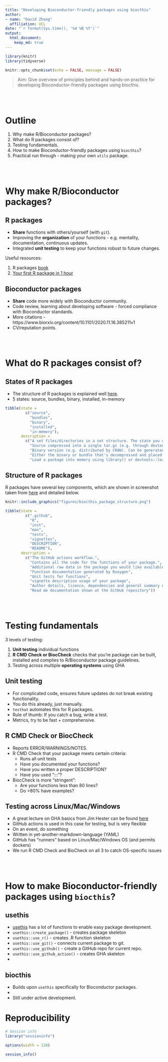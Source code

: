 ```yaml
---
title: "Developing Bioconductor-friendly packages using biocthis"
author: 
- name: "David Zhang"
  affiliation: UCL
date: "`r format(Sys.time(), '%d %B %Y')`"
output: 
  html_document:
    keep_md: true
---
```


```r

library(knitr)
library(tidyverse)

knitr::opts_chunk$set(echo = FALSE, message = FALSE)


```

> Aim: Give overview of principles behind and hands-on practice for developing Bioconductor-friendly packages using biocthis. 

<br><br>

# Outline

1.  Why make R/Bioconductor packages?
2.  What do R packages consist of?
3.  Testing fundamentals. 
4.  How to make Bioconductor-friendly packages using `biocthis`?
5.  Practical run through - making your own `utils` package.

<br><br>

# Why make R/Bioconductor packages?

## R packages

- **Share** functions with others/yourself (with `git`). 
- Improving the **organization** of your functions - e.g. mentality, documentation, continuous updates. 
- Integrated **unit testing** to keep your functions robust to future changes. 

Useful resources:

1. R packages [book](https://rstudio.com/products/rpackages/)
2. [Your first R package in 1 hour](https://www.pipinghotdata.com/posts/2020-10-25-your-first-r-package-in-1-hour/)

## Bioconductor packages

- **Share** code more widely with Bioconductor community. 
- Code review, learning about developing software - forced compliance with Bioconductor standards. 
- More citations - https://www.biorxiv.org/content/10.1101/2020.11.16.385211v1
- CV/reputation points. 

<br><br>

# What do R packages consist of?

## States of R packages 

- The structure of R packages is explained well [here](https://r-pkgs.org/package-structure-state.html).
- 5 states: source, bundles, binary, installed, in-memory

```r

tibble(state = 
         c("source", 
           "bundles", 
           "binary", 
           "installed", 
           "in-memory"), 
       description = 
         c("A set files/directories in a set structure. The state you develop with and encounter with when cloning a repo.", 
           "Source compressed into a single tar.gz (e.g. through devtools::build())", 
           "Binary version (e.g. distributed by CRAN). Can be generated through devtools::build(binary = TRUE)", 
           "Either the binary or bundle that's decompressed and placed into your R package library (using install.packages())", 
           "Load a package into memory using library() or devtools::load_all()"))

```

## Structure of R packages

R packages have several key components, which are shown in screenshot taken from [here](https://github.com/lcolladotor/biocthis) and detailed below. 

```r

knitr::include_graphics("figures/biocthis_package_structure.png")

```

```r

tibble(state = 
         c(".github", 
           "R", 
           "inst", 
           "man", 
           "tests", 
           "vignettes", 
           "DESCRIPTION",
           "README"), 
       description = 
         c("The GitHub actions workflow.", 
           "Contains all the code for the functions of your package.", 
           "Additional raw data in the package you would like available to the user.", 
           "Function documentation generated by Roxygen", 
           "Unit tests for functions", 
           "vignette description usage of your package", 
           "Author details, licence, dependencies and general summary of your package", 
           "Read me documentation shown at the GitHub repository"))

```

<br><br>

# Testing fundamentals

3 levels of testing: 

1. **Unit testing** individual functions
2. **R CMD Check or BiocCheck** checks that you're package can be built, installed and complies to R/Bioconductor package guidelines. 
3. Testing across multiple **operating systems** using GHA
    
## Unit testing

- For complicated code, ensures future updates do not break existing functionality.  
- You do this already, just manually. 
- `testhat` automates this for R packages.
- Rule of thumb: If you catch a bug, write a test. 
- Metrics, try to be fast + comprehensive.

## R CMD Check or BiocCheck

- Reports ERROR/WARNINGS/NOTES.
- R CMD Check that your package meets certain criteria: 
    - Runs all unit tests 
    - Have you documented your functions?
    - Have you written a proper DESCRIPTION?
    - Have you used ":::"?
- BiocCheck is more "stringent":
    - Are your functions less than 80 lines?
    - Do >80% have examples?

## Testing across Linux/Mac/Windows

- A great lecture on GHA basics from Jim Hester can be found [here](https://www.jimhester.com/talk/2020-rsc-github-actions/)
- GitHub actions is used in this case for testing, but is very flexible
- On an event, do something
- Written in yet-another-markdown-language (YAML)
- GitHub has "runners" based on Linux/Mac/Windows OS (and permits dockers)
- We run R CMD Check and BioCheck on all 3 to catch OS-specific issues

<br><br>

# How to make Bioconductor-friendly packages using `biocthis`?

## usethis

- [usethis](https://usethis.r-lib.org/) has a lot of functions to enable easy package development. 
- `usethis::create_package()` - creates package skeleton
- `usethis::use_r()` - creates .R function skeleton
- `usethis::use_git()` - connects current package to git. 
- `usethis::use_github()` - create a GitHub repo for current repo. 
- `usethis::use_github_action()` - creates GHA skeleton
- 

## biocthis

- Builds upon `usethis` specifically for Bioconductor packages. 
- 
- Still under active development. 

# Reproducibility

```r

# Session info
library("sessioninfo")

options(width = 120)

session_info()
```
